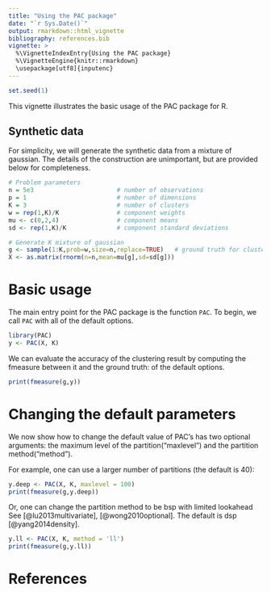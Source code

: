 ```yaml
---
title: "Using the PAC package"
date: "`r Sys.Date()`"
output: rmarkdown::html_vignette
bibliography: references.bib
vignette: >
  %\VignetteIndexEntry{Using the PAC package}
  %\VignetteEngine{knitr::rmarkdown}
  \usepackage[utf8]{inputenc}
---
```


```r
set.seed(1)
```
This vignette illustrates the basic usage of the PAC package for R. 

Synthetic data
--------------
For simplicity, we will generate the synthetic data from a mixture of gaussian. The details of the construction are unimportant, but are provided below for completeness.

```r
# Problem parameters
n = 5e3                       # number of observations
p = 1                         # number of dimensions
K = 3                         # number of clusters
w = rep(1,K)/K                # component weights
mu <- c(0,2,4)                # component means
sd <- rep(1,K)/K              # component standard deviations

# Generate K mixture of gaussian 
g <- sample(1:K,prob=w,size=n,replace=TRUE)   # ground truth for clustering
X <- as.matrix(rnorm(n=n,mean=mu[g],sd=sd[g]))
```



# Basic usage

The main entry point for the PAC package is the function `PAC`. To begin, we call `PAC` with all of the default options.
```r
library(PAC)
y <- PAC(X, K)
```

We can evaluate the accuracy of the clustering result by computing the fmeasure between it and the ground truth:
of the default options.
```r
print(fmeasure(g,y))
```

# Changing the default parameters

We now show how to change the default value of PAC's has two optional arguments: the maximum level of the partition("maxlevel") and the partition method("method"). 

For example, one can use a larger number of partitions (the default is 40):
```r
y.deep <- PAC(X, K, maxlevel = 100)
print(fmeasure(g,y.deep))
```

Or, one can change the partition method to be bsp with limited lookahead See [@lu2013multivariate], [@wong2010optional]. The default is dsp [@yang2014density]. 
```r
y.ll <- PAC(X, K, method = 'll')
print(fmeasure(g,y.ll))
```
# References
